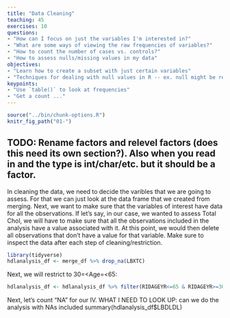 ```yaml
---
title: "Data Cleaning"
teaching: 45
exercises: 10
questions:
- "How can I focus on just the variables I'm interested in?"
- "What are some ways of viewing the raw frequencies of variables?"
- "How to count the number of cases vs. controls?"
- "How to assess nulls/missing values in my data"
objectives:
- "Learn how to create a subset with just certain variables"
- "Techniques for dealing with null values in R -- ex. null might be represented in the data as `999`"
keypoints:
- "Use `table()` to look at frequencies"
- "Get a count ..."
---
```


```r
source("../bin/chunk-options.R")
knitr_fig_path("01-")
```

## TODO: Rename factors and relevel factors (does this need its own section?).  Also when you read in and the type is int/char/etc. but it should be a factor.

In cleaning the data, we need to decide the varibles that we are going to assess.  For that we can just look at the data frame that we created from merging.
Next, we want to make sure that the variables of interest have data for all the observations.  If let's say, in our case, we wanted to assess Total Chol, we will have to make sure that all the observations included in the analysis have a value associated with it. At this point, we would then delete all observations that don't have a value for that variable.  Make sure to inspect the data after each step of cleaning/restriction.

```r
library(tidyverse)
hdlanalysis_df <- merge_df %>% drop_na(LBXTC)
```

Next, we will restrict to 30=<Age=<65:
```r
hdlanalysis_df <- hdlanalysis_df %>% filter(RIDAGEYR<=65 & RIDAGEYR>=30)
```

Next, let's count "NA" for our IV.  WHAT I NEED TO LOOK UP: can we do the analysis with NAs included 
summary(hdlanalysis_df$LBDLDL)


